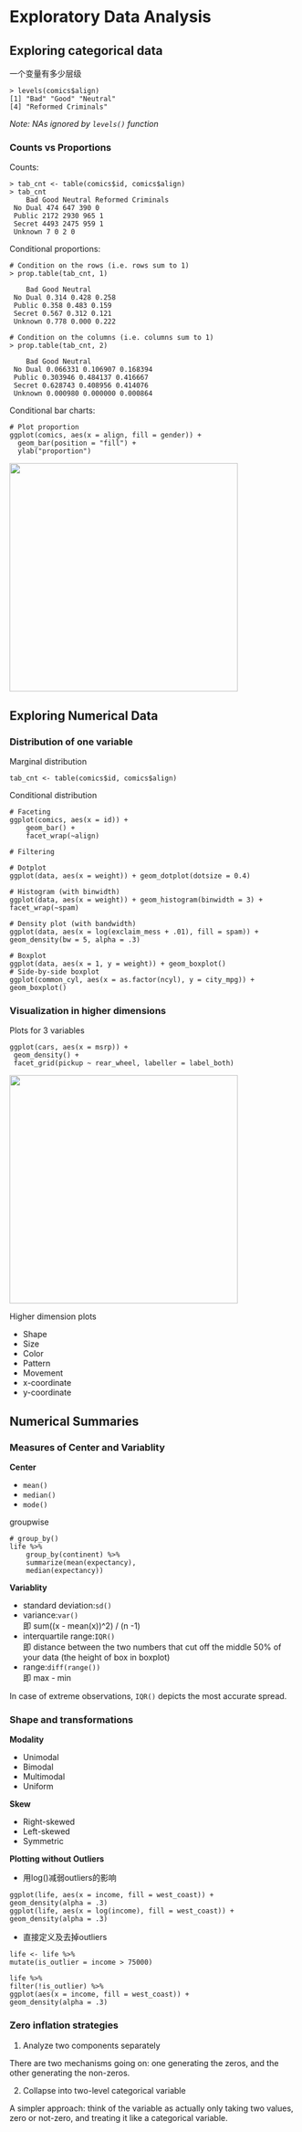 # Exploratory Data Analysis

## Exploring categorical data
一个变量有多少层级
``` 
> levels(comics$align)
[1] "Bad" "Good" "Neutral"
[4] "Reformed Criminals" 
```
*Note: NAs ignored by `levels()` function*

### Counts vs Proportions

Counts:
```
> tab_cnt <- table(comics$id, comics$align)
> tab_cnt
 	Bad Good Neutral Reformed Criminals
 No Dual 474 647 390 0
 Public 2172 2930 965 1
 Secret 4493 2475 959 1
 Unknown 7 0 2 0
```

Conditional proportions:
```
# Condition on the rows (i.e. rows sum to 1)
> prop.table(tab_cnt, 1)

 	Bad Good Neutral
 No Dual 0.314 0.428 0.258
 Public 0.358 0.483 0.159
 Secret 0.567 0.312 0.121
 Unknown 0.778 0.000 0.222

# Condition on the columns (i.e. columns sum to 1)
> prop.table(tab_cnt, 2)

 	Bad Good Neutral
 No Dual 0.066331 0.106907 0.168394
 Public 0.303946 0.484137 0.416667
 Secret 0.628743 0.408956 0.414076
 Unknown 0.000980 0.000000 0.000864
```

Conditional bar charts:
```
# Plot proportion
ggplot(comics, aes(x = align, fill = gender)) + 
  geom_bar(position = "fill") +
  ylab("proportion")
```
<img src="rlearning-bar1.png" width = 400>

## Exploring Numerical Data
### Distribution of one variable
Marginal distribution
```
tab_cnt <- table(comics$id, comics$align) 
```

Conditional distribution
```
# Faceting
ggplot(comics, aes(x = id)) +
	geom_bar() +
	facet_wrap(~align)

# Filtering

# Dotplot
ggplot(data, aes(x = weight)) + geom_dotplot(dotsize = 0.4)

# Histogram (with binwidth)
ggplot(data, aes(x = weight)) + geom_histogram(binwidth = 3) + facet_wrap(~spam)

# Density plot (with bandwidth)
ggplot(data, aes(x = log(exclaim_mess + .01), fill = spam)) + geom_density(bw = 5, alpha = .3)

# Boxplot
ggplot(data, aes(x = 1, y = weight)) + geom_boxplot()
# Side-by-side boxplot
ggplot(common_cyl, aes(x = as.factor(ncyl), y = city_mpg)) + geom_boxplot() 

```

### Visualization in higher dimensions
Plots for 3 variables
```
ggplot(cars, aes(x = msrp)) +
 geom_density() +
 facet_grid(pickup ~ rear_wheel, labeller = label_both)
```
<img src="rlearning-hist1.png" width = 400>

Higher dimension plots

- Shape
- Size
- Color
- Pattern
- Movement
- x-coordinate
- y-coordinate

## Numerical Summaries

### Measures of Center and Variablity
**Center**

- `mean()`
- `median()`
- `mode()`

groupwise
```
# group_by()
life %>%
	group_by(continent) %>%
	summarize(mean(expectancy),
	median(expectancy))
```

**Variablity**

- standard deviation:`sd()`
- variance:`var()`  
即 sum((x - mean(x))^2) / (n -1)
- interquartile range:`IQR()`  
即 distance between the two numbers that cut off the middle 50% of your data (the height of box in boxplot)
- range:`diff(range())`  
即 max - min

In case of extreme observations, `IQR()` depicts the most accurate spread.

### Shape and transformations
**Modality**

- Unimodal
- Bimodal
- Multimodal
- Uniform

**Skew**

- Right-skewed
- Left-skewed
- Symmetric


**Plotting without Outliers**

- 用log()减弱outliers的影响
```
ggplot(life, aes(x = income, fill = west_coast)) +
geom_density(alpha = .3)
ggplot(life, aes(x = log(income), fill = west_coast)) + geom_density(alpha = .3)
```

- 直接定义及去掉outliers
```
life <- life %>%
mutate(is_outlier = income > 75000) 

life %>%
filter(!is_outlier) %>%
ggplot(aes(x = income, fill = west_coast)) +
geom_density(alpha = .3)
```

### Zero inflation strategies
1. Analyze two components separately

There are two mechanisms going on: one generating the zeros, and the other generating the non-zeros.

2. Collapse into two-level categorical variable

A simpler approach: think of the variable as actually only taking two values, zero or not-zero, and treating it like a categorical variable.

